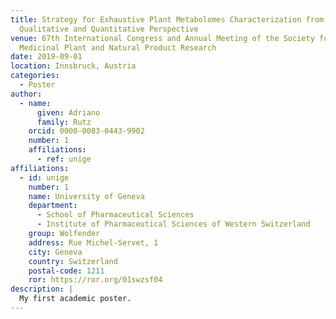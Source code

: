 ```yaml
---
title: Strategy for Exhaustive Plant Metabolomes Characterization from a
  Qualitative and Quantitative Perspective
venue: 67th International Congress and Annual Meeting of the Society for
  Medicinal Plant and Natural Product Research
date: 2019-09-01
location: Innsbruck, Austria
categories:
  - Poster
author:
  - name:
      given: Adriano
      family: Rutz
    orcid: 0000-0003-0443-9902
    number: 1
    affiliations:
      - ref: unige
affiliations:
  - id: unige
    number: 1
    name: University of Geneva
    department:
      - School of Pharmaceutical Sciences
      - Institute of Pharmaceutical Sciences of Western Switzerland
    group: Wolfender
    address: Rue Michel-Servet, 1
    city: Geneva
    country: Switzerland
    postal-code: 1211
    ror: https://ror.org/01swzsf04
description: |
  My first academic poster.
---
```

